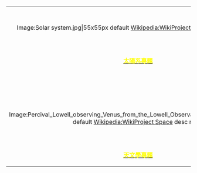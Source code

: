 {| style="width:100%;border:solid 0px #FFFFFF;background-color:transparent;align:center;padding:0px;padding-top:1em;" cellspacing="0px;"
|-
| style="width:33%;align:center;" |
<div align="center"><imagemap> 
Image:Solar system.jpg|55x55px 
default [[Wikipedia:WikiProject_Solar_System|Wikipedia:WikiProject Solar System]]
desc none 
</imagemap></div>
| style="width:33%;align:center;" |
<div align="center"><imagemap> 
Image:Moon-Mdf-2005.jpg|55x55px 
default [[Wikipedia:WikiProject_Moon|Wikipedia:WikiProject Moon]]
desc none 
</imagemap></div>
| style="width:33%;align:center;" |
<div align="center"><imagemap> 
Image:Marsglobe tiny2.jpg|55x55px 
default [[Wikipedia:WikiProject_Mars|Wikipedia:WikiProject Mars]]
desc none 
</imagemap></div>
|- style="padding:0px;" cellspacing="0px;"
! style="text-align:center;width:33%"|'''[[Portal:太阳系|<span style="color: yellow">太陽系專題</span>]]'''
! style="text-align:center;width:33%"|'''[[Portal:月球|<span style="color: yellow">月球專題</span>]]'''
! style="text-align:center;width:33%"|'''[[WikiProject:火星|<span style="color: yellow">火星專題</span>]]'''
|-
|<br>
|-
| style="width:33%;align:center;" |
<div align="center"><imagemap> 
Image:Percival_Lowell_observing_Venus_from_the_Lowell_Observatory_in_1914.jpg|55x55px 
default [[Wikipedia:WikiProject_Space|Wikipedia:WikiProject Space]]
desc none 
</imagemap></div>
| style="width:33%;align:center;" |
<div align="center"><imagemap> 
Image:Launch_of_Friendship_7_-_GPN-2000-000686.jpg|55x55px 
default [[Wikipedia:WikiProject_Astronomical_objects|Wikipedia:WikiProject Astronomical objects]]
desc none 
</imagemap></div>
| style="width:33%;align:center;" |
<div align="center"><imagemap> 
Image:Solar_eclipse_1999_4.jpg|55x55px 
default [[Wikipedia:WikiProject_Space_exploration|Wikipedia:WikiProject Space exploration]]
desc none 
</imagemap></div>
|- style="padding:0px;" cellspacing="0px;"
! style="text-align:center;width:33%"|'''[[Portal:天文学|<span style="color: yellow">天文學專題</span>]]'''
! style="text-align:center;width:33%"|'''[[Portal:航天|<span style="color: yellow">航天專題</span>]]'''
! style="text-align:center;width:33%"|'''[[Portal:日食|<span style="color: yellow">日食專題</span>]]'''
|}